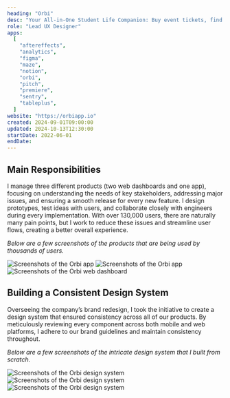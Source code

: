 ```yaml
---
heading: "Orbi"
desc: "Your All-in-One Student Life Companion: Buy event tickets, find discounts, and discover career opportunities. All in one place."
role: "Lead UX Designer"
apps:
  [
    "aftereffects",
    "analytics",
    "figma",
    "maze",
    "notion",
    "orbi",
    "pitch",
    "premiere",
    "sentry",
    "tableplus",
  ]
website: "https://orbiapp.io"
created: 2024-09-01T09:00:00
updated: 2024-10-13T12:30:00
startDate: 2022-06-01
endDate:
---
```


## Main Responsibilities

I manage three different products (two web dashboards and one app), focusing on understanding the needs of key stakeholders, addressing major issues, and ensuring a smooth release for every new feature. I design prototypes, test ideas with users, and collaborate closely with engineers during every implementation. With over 130,000 users, there are naturally many pain points, but I work to reduce these issues and streamline user flows, creating a better overall experience.

_Below are a few screenshots of the products that are being used by thousands of users._

![Screenshots of the Orbi app](/orbi-screenshots-1.jpg)
![Screenshots of the Orbi app](/orbi-screenshots-2.jpg)
![Screenshots of the Orbi web dashboard](/orbi-dashboard.jpg)

## Building a Consistent Design System

Overseeing the company’s brand redesign, I took the initiative to create a design system that ensured consistency across all of our products. By meticulously reviewing every component across both mobile and web platforms, I adhere to our brand guidelines and maintain consistency throughout.

_Below are a few screenshots of the intricate design system that I built from scratch._

![Screenshots of the Orbi design system](/orbi-design-systems-1.png)
![Screenshots of the Orbi design system](/orbi-app-views-1.png)
![Screenshots of the Orbi design system](/orbi-app-views-2.png)
